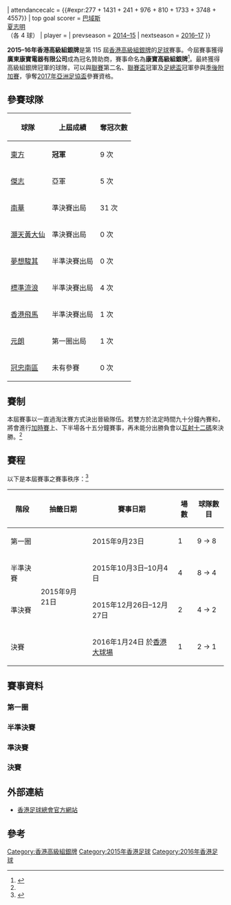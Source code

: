 {{Infobox國內足球盃賽球季
| title              = 香港高級組銀牌
| year               = 2015–16年
| country            = 香港
| edition            = 115
| defending champion = [[東方足球隊|東方]]
| dates              = 2015年9月23日–2016年1月24日
| num_teams          = 9 隊
| champions          = [[東方足球隊|東方]]
| count              = 10
| runner-up          = [[南區足球隊|冠忠南區]]
| matches            = 8
| goals              = {{#expr:3 + 1 + 6 + 4 + 2 + 3 + 4 + 2}}
| attendancecalc     = {{#expr:277 + 1431 + 241 + 976 + 810 + 1733 + 3748 + 4557}}
| top goal scorer    = [[安祖·巴域斯|巴域斯]]<br> [[夏志明|夏志明]]<br>（各 4 球）
| player             = 
| prevseason         = [[2014–15年香港高級組銀牌|2014–15]]
| nextseason         = [[2016–17年香港高級組銀牌|2016–17]]
}}

'''2015–16年香港高級組銀牌'''是第 115 屆[[香港高級組銀牌|香港高級組銀牌]]的[[足球|足球]]賽事。今屆賽事獲得'''廣東康寶電器有限公司'''成為冠名贊助商，賽事命名為'''康寶高級組銀牌'''<ref name=Shield>{{cite news |language=zh-hk |url=http://www.hkfa.com/news_details/13158 |title=香港足球總會宣佈廣東康寶電器冠名贊助2015-16年度高級組銀牌賽 |publisher=[[香港足球總會|香港足球總會]] |date=2015年9月21日 |accessdate=2015年9月21日 |archive-url=https://web.archive.org/web/20151222125450/http://www.hkfa.com/news_details/13158 |archive-date=2015年12月22日 |dead-url=yes }}</ref>。最終獲得高級組銀牌冠軍的球隊，可以與[[2015–16年香港超級聯賽|聯賽]]第二名、[[2015–16年香港聯賽盃|聯賽盃]]冠軍及[[2015–16年香港足總盃|足總盃]]冠軍參與[[2015–16年香港超級聯賽季後附加賽|季後附加賽]]，爭奪[[2017年亞洲足協盃|2017年亞洲足協盃]]參賽資格。

==參賽球隊==
{| class="wikitable" style="text-align: center" border="1"
|-
! 球隊
! 上屆成績
! 奪冠次數
|-
| [[東方足球隊|東方]] || '''冠軍''' || 9 次
|-
| [[傑志體育會|傑志]] || 亞軍 || 5 次
|-
| [[南華足球隊|南華]] || 準決賽出局 || 31 次
|-
| [[黃大仙區康樂體育會|灝天黃大仙]] || 準決賽出局 || 0 次
|-
| [[夢想駿其足球會|夢想駿其]] || 半準決賽出局 || 0 次
|-
| [[香港流浪足球會|標準流浪]] || 半準決賽出局 || 4 次
|-
| [[香港飛馬足球會|香港飛馬]] || 半準決賽出局 || 1 次
|- 
| [[元朗足球會|元朗]] || 第一圈出局 || 1 次
|-
| [[南區足球隊|冠忠南區]] || 未有參賽 || 0 次
|}

==賽制==
本屆賽事以一直過淘汰賽方式決出晉級隊伍。若雙方於法定時間九十分鐘內賽和，將會進行[[加時賽|加時賽]]上、下半場各十五分鐘賽事，再未能分出勝負會以[[互射十二碼|互射十二碼]]來決勝。<ref name=Shield/>

==賽程==
以下是本屆賽事之賽事秩序：<ref>{{cite web |url=http://www.hkfa.com/upload/newsimage/news/2015/20150921/2015-16Fixture_SeniorShield.pdf |title=2015-16年度香港足球總會 康寶高級組銀牌賽賽程 |publisher=香港足球總會 |date=2015年9月21日 |accessdate=2015年9月21日 |archive-url=https://web.archive.org/web/20160119173331/http://www.hkfa.com/upload/newsimage/news/2015/20150921/2015-16Fixture_SeniorShield.pdf |archive-date=2016年1月19日 |dead-url=yes }}</ref>

{| class="wikitable" border="1"
|-
! 階段
! 抽籤日期
! 賽事日期
! 場數
! 球隊數目
|-align="center"
| 第一圈
| rowspan=4|2015年9月21日
| 2015年9月23日
| 1
| 9 → 8
|-align="center"
| 半準決賽
| 2015年10月3日–10月4日
| 4
| 8 → 4
|-align="center"
| 準決賽
| 2015年12月26日–12月27日
| 2
| 4 → 2
|-align="center"
| 決賽
| 2016年1月24日 於[[香港大球場|香港大球場]]
| 1
| 2 → 1
|}

==賽事資料==
===第一圈===
{{footballbox collapsible
|round = SS01
|date = 2015年9月23日
|time = 20:00
|team1 = [[夢想駿其足球會|夢想駿其]]
|score = 1–2（[[加時賽|加時]]）
|team2 = '''[[南區足球隊|冠忠南區]]'''
|report = [http://www.hkfa.com/ch/match/18344 報告]
|goals1 = [[基奧|基奧]] {{goal|38}}
|goals2 = [[威靈臣·迪蘇沙|蘇沙]] {{goal|58}}<br> [[加拉度|加拉度]] {{goal|114}}
|stadium = [[九龍灣公園|九龍灣公園]]
|attendance = 277
|referee = 劉晃熙
}}

===半準決賽===
{{footballbox collapsible
|round = SS02
|date = 2015年10月3日
|time = 14:30
|team1 = '''[[傑志體育會|傑志]]'''
|score = 1–0
|team2 = [[香港飛馬足球會|香港飛馬]]
|report = [http://www.hkfa.com/ch/match/18345 報告]
|goals1 = [[黃洋_(足球運動員)|黃洋]] {{goal|88}}
|goals2 = 
|stadium = [[旺角大球場|旺角大球場]]
|attendance = 1,431
|referee = 何煒昇
}}
{{footballbox collapsible
|round = SS03
|date = 2015年10月3日
|time = 17:30
|team1 = [[黃大仙區康樂體育會|灝天黃大仙]]
|score = 1–5
|team2 = '''[[南區足球隊|冠忠南區]]'''
|report = [http://www.hkfa.com/ch/match/18425/ 報告]
|goals1 = [[中村祐人|中村祐人]] {{goal|80}}
|goals2 = [[杜馬思|杜馬思]] {{goal|10}}<br> [[夏志明|夏志明]] {{goal|12||41}}<br> [[加拉度·加西亞|加拉度]] {{goal|59}}<br> [[威靈臣·迪蘇沙|蘇沙]] {{goal|65|[[十二碼|十二碼]]}}
|stadium = [[青衣運動場|青衣運動場]]
|attendance = 241
|referee = 鄧慶富
}}
{{footballbox collapsible
|round = SS04
|date = 2015年10月4日
|time = 14:30
|team1 = '''[[南華足球隊|南華]]'''
|score = 4–0
|team2 = [[元朗足球會|元朗]]
|report = [http://www.hkfa.com/ch/match/18347/ 報告]
|goals1 = [[梁子成|梁子成]] {{goal|9||77}}<br> [[梁振邦|梁振邦]] {{goal|81}}<br> [[馬哈馬·阿瓦爾|艾華]] {{goal|90+}}
|goals2 = 
|stadium = [[旺角大球場|旺角大球場]]
|attendance = 976
|referee = 劉晃熙
}}
{{footballbox collapsible
|round = SS05
|date = 2015年10月4日
|time = 17:30
|team1 = '''[[東方足球隊|東方]]'''
|score = 2–0
|team2 = [[香港流浪足球會|標準流浪]]
|report = [http://www.hkfa.com/ch/match/18348/ 報告]
|goals1 = [[安祖·巴域斯|巴域斯]] {{goal|19|[[十二碼|十二碼]]|74}}
|goals2 = 
|stadium = [[青衣運動場|青衣運動場]]
|attendance = 810
|referee = 吳超覺
}}

===準決賽===
{{footballbox collapsible
|round = SS06
|date = 2015年12月26日
|time = 15:00
|team1 = '''[[南區足球隊|冠忠南區]]'''
|score = 2–1
|team2 = [[傑志體育會|傑志]]
|report = [http://www.hkfa.com/ch/match/18678/ 報告]
|goals1 = [[夏志明|夏志明]] {{goal|33||49}}
|goals2 = [[巴倫古素|巴倫古素]] {{goal|90+1}}
|stadium = [[旺角大球場|旺角大球場]]
|attendance = 1,733
|referee = 吳超覺
}}
{{footballbox collapsible
|round = SS07
|date = 2015年12月27日
|time = 15:00
|team1 = '''[[東方足球隊|東方]]'''
|score = 2–2（[[加時賽|加時]]）
|team2 = [[南華足球隊|南華]]
|report = [http://www.hkfa.com/ch/match/18679/ 報告]
|goals1 = [[迪高·依利|迪高]] {{goal|80}}<br> [[安祖·巴域斯|巴域斯]] {{goal|96}}
|goals2 = [[路易斯·卡路士|卡路士]] {{goal|20}}<br> [[安祖·巴域斯|巴域斯]] {{goal|93|[[烏龍球|烏龍球]]}}
|stadium = [[旺角大球場|旺角大球場]]
|attendance = 3,748
|referee = 何煒昇
|penalties1 = [[安祖·巴域斯|巴域斯]] {{penmiss|被救出}}<br> [[基奧雲尼·艾維斯·達施華|基奧雲尼]] {{pengoal}}<br> [[聶凌峰|聶凌峰]] {{pengoal}}<br> [[安東尼斯·勞高|勞高]] {{pengoal}}<br> [[羅拔圖·奧蘭度·阿方素·祖利亞|羅拔圖]] {{pengoal}}
|penaltyscore = 4–3
|penalties2 = {{penmiss|被救出}} [[陳肇麒|陳肇麒]]<br> {{pengoal}} [[魯卡斯·艾斯賓度拿·達斯華|魯卡斯]]<br> {{penmiss|被救出}} [[謝家強|謝家強]]<br> {{pengoal}} [[基斯甸·摩拉|摩拉]]<br> {{pengoal}} [[張健峰|張健峰]]
}}

===決賽===
{{footballbox collapsible
|round = SS08
|date = 2016年1月24日
|time = 15:00
|team1 = [[南區足球隊|冠忠南區]]
|score = 0–2
|team2 = '''[[東方足球隊|東方]]'''
|report = [http://www.hkfa.com/ch/match/19599/ 報告]
|goals1 = 
|goals2 = [[徐德帥|徐德帥]] {{goal|61}}<br> [[安祖·巴域斯|巴域斯]] {{goal|85}}
|stadium = [[香港大球場|香港大球場]]
|attendance = 4,557
|referee = 廖國文
}}

==外部連結==
*[http://www.hkfa.com/ch/leaguesp?type=1 香港足球總會官方網站]{{Wayback|url=http://www.hkfa.com/ch/leaguesp?type=1 |date=20151017101206 }} {{zh-hant icon}}

==參考==
{{reflist|2}}

{{香港高級組銀牌}}
{{2015–16年香港足球}}

[[Category:香港高級組銀牌|Category:香港高級組銀牌]]
[[Category:2015年香港足球|Category:2015年香港足球]]
[[Category:2016年香港足球|Category:2016年香港足球]]